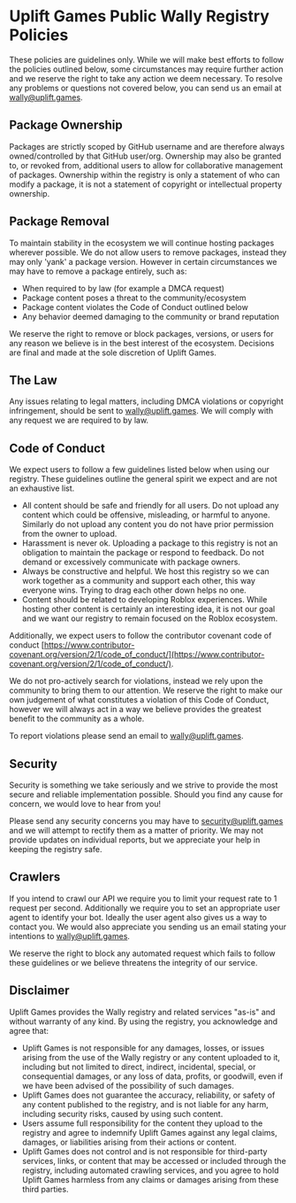 # Uplift Games Public Wally Registry Policies

These policies are guidelines only. While we will make best efforts to follow the policies outlined below, some circumstances may require further action and we reserve the right to take any action we deem necessary. To resolve any problems or questions not covered below, you can send us an email at wally@uplift.games.

## Package Ownership

Packages are strictly scoped by GitHub username and are therefore always owned/controlled by that GitHub user/org. Ownership may also be granted to, or revoked from, additional users to allow for collaborative management of packages. Ownership within the registry is only a statement of who can modify a package, it is not a statement of copyright or intellectual property ownership.

## Package Removal

To maintain stability in the ecosystem we will continue hosting packages wherever possible. We do not allow users to remove packages, instead they may only 'yank' a package version. However in certain circumstances we may have to remove a package entirely, such as:

- When required to by law (for example a DMCA request)
- Package content poses a threat to the community/ecosystem
- Package content violates the Code of Conduct outlined below
- Any behavior deemed damaging to the community or brand reputation

We reserve the right to remove or block packages, versions, or users for any reason we believe is in the best interest of the ecosystem. Decisions are final and made at the sole discretion of Uplift Games.

## The Law

Any issues relating to legal matters, including DMCA violations or copyright infringement, should be sent to [wally@uplift.games](mailto:wally@uplift.games). We will comply with any request we are required to by law.

## Code of Conduct

We expect users to follow a few guidelines listed below when using our registry. These guidelines outline the general spirit we expect and are not an exhaustive list.

- All content should be safe and friendly for all users. Do not upload any content which could be offensive, misleading, or harmful to anyone. Similarly do not upload any content you do not have prior permission from the owner to upload.
- Harassment is never ok. Uploading a package to this registry is not an obligation to maintain the package or respond to feedback. Do not demand or excessively communicate with package owners.
- Always be constructive and helpful. We host this registry so we can work together as a community and support each other, this way everyone wins. Trying to drag each other down helps no one.
- Content should be related to developing Roblox experiences. While hosting other content is certainly an interesting idea, it is not our goal and we want our registry to remain focused on the Roblox ecosystem.

Additionally, we expect users to follow the contributor covenant code of conduct [https://www.contributor-covenant.org/version/2/1/code_of_conduct/](https://www.contributor-covenant.org/version/2/1/code_of_conduct/).

We do not pro-actively search for violations, instead we rely upon the community to bring them to our attention. We reserve the right to make our own judgement of what constitutes a violation of this Code of Conduct, however we will always act in a way we believe provides the greatest benefit to the community as a whole.

To report violations please send an email to [wally@uplift.games](mailto:wally@uplift.games).

## Security

Security is something we take seriously and we strive to provide the most secure and reliable implementation possible. Should you find any cause for concern, we would love to hear from you!

Please send any security concerns you may have to security@uplift.games and we will attempt to rectify them as a matter of priority. We may not provide updates on individual reports, but we appreciate your help in keeping the registry safe.

## Crawlers

If you intend to crawl our API we require you to limit your request rate to 1 request per second. Additionally we require you to set an appropriate user agent to identify your bot. Ideally the user agent also gives us a way to contact you. We would also appreciate you sending us an email stating your intentions to [wally@uplift.games](emailto:wally@uplift.games).

We reserve the right to block any automated request which fails to follow these guidelines or we believe threatens the integrity of our service.

## Disclaimer

Uplift Games provides the Wally registry and related services "as-is" and without warranty of any kind. By using the registry, you acknowledge and agree that:

- Uplift Games is not responsible for any damages, losses, or issues arising from the use of the Wally registry or any content uploaded to it, including but not limited to direct, indirect, incidental, special, or consequential damages, or any loss of data, profits, or goodwill, even if we have been advised of the possibility of such damages.
- Uplift Games does not guarantee the accuracy, reliability, or safety of any content published to the registry, and is not liable for any harm, including security risks, caused by using such content.
- Users assume full responsibility for the content they upload to the registry and agree to indemnify Uplift Games against any legal claims, damages, or liabilities arising from their actions or content.
- Uplift Games does not control and is not responsible for third-party services, links, or content that may be accessed or included through the registry, including automated crawling services, and you agree to hold Uplift Games harmless from any claims or damages arising from these third parties.
